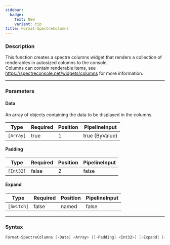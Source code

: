 ```yaml
---
sidebar:
  badge:
    text: New
    variant: tip
title: Format-SpectreColumns
---
```








### Description

This function creates a spectre columns widget that renders a collection of renderables in autosized columns to the console.  
Columns can contain renderable items, see https://spectreconsole.net/widgets/columns for more information.



---


### Parameters
#### **Data**

An array of objects containing the data to be displayed in the columns.






|Type     |Required|Position|PipelineInput |
|---------|--------|--------|--------------|
|`[Array]`|true    |1       |true (ByValue)|



#### **Padding**




|Type     |Required|Position|PipelineInput|
|---------|--------|--------|-------------|
|`[Int32]`|false   |2       |false        |



#### **Expand**




|Type      |Required|Position|PipelineInput|
|----------|--------|--------|-------------|
|`[Switch]`|false   |named   |false        |





---


### Syntax
```powershell
Format-SpectreColumns [-Data] <Array> [[-Padding] <Int32>] [-Expand] [<CommonParameters>]
```
